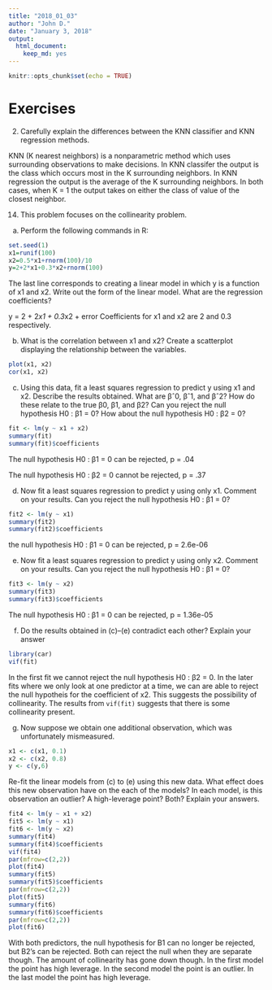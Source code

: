 ```yaml
---
title: "2018_01_03"
author: "John D."
date: "January 3, 2018"
output: 
  html_document: 
    keep_md: yes
---
```


```r
knitr::opts_chunk$set(echo = TRUE)
```

# Exercises

2. Carefully explain the differences between the KNN classifier and KNN regression methods.

KNN (K nearest neighbors) is a nonparametric method which uses surrounding observations to make decisions. In KNN classifer the output is the class which occurs most in the K surrounding neighbors. In KNN regression the output is the average of the K surrounding neighbors. In both cases, when K = 1 the output takes on either the class of value of the closest neighbor.

14. This problem focuses on the collinearity problem.
  
  (a) Perform the following commands in R:

```r
set.seed(1)
x1=runif(100)
x2=0.5*x1+rnorm(100)/10
y=2+2*x1+0.3*x2+rnorm(100)
```

  The last line corresponds to creating a linear model in which y is a function of x1 and x2. Write out the form of the linear model. What are the regression coefficients?

y = 2 + 2*x1 + 0.3*x2 + error
Coefficients for x1 and x2 are 2 and 0.3 respectively.

  (b) What is the correlation between x1 and x2? Create a scatterplot displaying the relationship between the variables.

```r
plot(x1, x2)
cor(x1, x2)
```

  (c) Using this data, fit a least squares regression to predict y using x1 and x2. Describe the results obtained. What are βˆ0, βˆ1, and βˆ2?  How do these relate to the true β0, β1, and β2? Can you reject the null hypothesis H0 : β1 = 0? How about the null hypothesis H0 : β2 = 0?
  
```r
fit <- lm(y ~ x1 + x2)
summary(fit)
summary(fit)$coefficients
```

The null hypothesis H0 : β1 = 0 can be rejected, p = .04

The null hypothesis H0 : β2 = 0 cannot be rejected, p = .37

  (d) Now fit a least squares regression to predict y using only x1. Comment on your results. Can you reject the null hypothesis H0 : β1 = 0?
  
```r
fit2 <- lm(y ~ x1)
summary(fit2)
summary(fit2)$coefficients
```

the null hypothesis H0 : β1 = 0 can be rejected, p = 2.6e-06

  (e) Now fit a least squares regression to predict y using only x2. Comment on your results. Can you reject the null hypothesis H0 : β1 = 0?
  
```r
fit3 <- lm(y ~ x2)
summary(fit3)
summary(fit3)$coefficients
```

The null hypothesis H0 : β1 = 0 can be rejected, p = 1.36e-05

 (f) Do the results obtained in (c)–(e) contradict each other? Explain your answer

```r
library(car)
vif(fit)
```

In the first fit we cannot reject the null hypothesis H0 : β2 = 0. In the later fits where we only look at one predictor at a time, we can are able to reject the null hypotheis for the coefficient of x2. This suggests the possibility of collinearity. The results from `vif(fit)` suggests that there is some collinearity present.

  (g) Now suppose we obtain one additional observation, which was unfortunately mismeasured.

```r
x1 <- c(x1, 0.1)
x2 <- c(x2, 0.8)
y <- c(y,6)
```

Re-fit the linear models from (c) to (e) using this new data. What effect does this new observation have on the each of the models? In each model, is this observation an outlier? A high-leverage point? Both? Explain your answers.

```r
fit4 <- lm(y ~ x1 + x2)
fit5 <- lm(y ~ x1)
fit6 <- lm(y ~ x2)
summary(fit4)
summary(fit4)$coefficients
vif(fit4)
par(mfrow=c(2,2))
plot(fit4)
summary(fit5)
summary(fit5)$coefficients
par(mfrow=c(2,2))
plot(fit5)
summary(fit6)
summary(fit6)$coefficients
par(mfrow=c(2,2))
plot(fit6)

```

With both predictors, the null hypothesis for B1 can no longer be rejected, but B2's can be rejected. Both can reject the null when they are separate though. The amount of collinearity has gone down though. In the first model the point has high leverage. In the second model the point is an outlier. In the last model the point has high leverage.